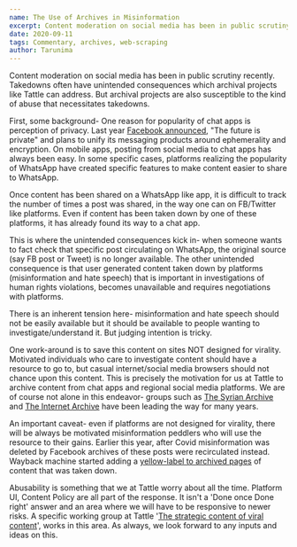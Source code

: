 ```yaml
---
name: The Use of Archives in Misinformation
excerpt: Content moderation on social media has been in public scrutiny recently. Takedowns often have unintended consequences which archival projects like Tattle can address. But archival projects are also susceptible to the kind of abuse that necessitates takedowns.
date: 2020-09-11
tags: Commentary, archives, web-scraping
author: Tarunima
---
```


Content moderation on social media has been in public scrutiny recently. Takedowns often have unintended consequences which archival projects like Tattle can address. But archival projects are also susceptible to the kind of abuse that necessitates takedowns. 

First, some background- One reason for popularity of chat apps is perception of privacy. Last year [Facebook announced](https://t.co/1dAsQFk0LD?amp=1), "The future is private" and plans to unify its messaging products around ephemerality and encryption. On mobile apps, posting from social media to chat apps has always been easy. In some specific cases, platforms realizing the popularity of WhatsApp have created specific features to make content easier to share to WhatsApp.

Once content has been shared on a WhatsApp like app, it is difficult to track the number of times a post was shared, in the way one can on FB/Twitter like platforms. Even if content has been taken down by one of these platforms, it has already found its way to a chat app.

This is where the unintended consequences kick in- when someone wants to fact check that specific post circulating on WhatsApp, the original source (say FB post or Tweet) is no longer available. The other unintended consequence is that user generated content taken down by platforms (misinformation and hate speech) that is important in investigations of human rights violations, becomes unavailable and requires negotiations with platforms.

There is an inherent tension here- misinformation and hate speech should not be easily available but it should be available to people wanting to investigate/understand it. But judging intention is tricky. 

One work-around is to save this content on sites NOT designed for virality. Motivated individuals who care to investigate content should have a resource to go to, but casual internet/social media browsers should not chance upon this content. This is precisely the motivation for us at Tattle to archive content from chat apps and regional social media platforms. We are of course not alone in this endeavor- groups such as [The Syrian Archive](https://syrianarchive.org/) and [The Internet Archive](https://archive.org/) have been leading the way for many years.

An important caveat- even if platforms are not designed for virality, there will be always be motivated misinformation peddlers who will use the resource to their gains. Earlier this year, after Covid misinformation was deleted by Facebook archives of these posts were recirculated instead. Wayback machine started adding a [yellow-label to archived pages](https://t.co/FK4NvebKYZ?amp=1) of content that was taken down.

Abusability is something that we at Tattle worry about all the time. Platform UI, Content Policy are all part of the response. It isn't a 'Done once Done right' answer and an area where we will have to be responsive to newer risks. A specific working group at Tattle '[The strategic content of viral content](https://github.com/tattle-made/docs/tree/master/working_groups/strategic_presentation)', works in this area. As always, we look forward to any inputs and ideas on this.
